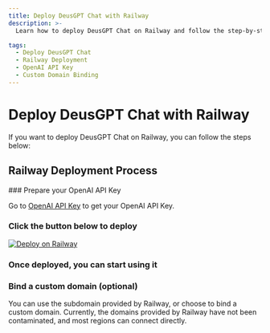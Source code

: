 ```yaml
---
title: Deploy DeusGPT Chat with Railway
description: >-
  Learn how to deploy DeusGPT Chat on Railway and follow the step-by-step process. Get your OpenAI API Key, deploy with a click, and start using it. Optionally, bind a custom domain for your deployment.

tags:
  - Deploy DeusGPT Chat
  - Railway Deployment
  - OpenAI API Key
  - Custom Domain Binding
---
```


# Deploy DeusGPT Chat with Railway

If you want to deploy DeusGPT Chat on Railway, you can follow the steps below:

## Railway Deployment Process

<Steps>
  ### Prepare your OpenAI API Key

Go to [OpenAI API Key](https://platform.openai.com/account/api-keys) to get your OpenAI API Key.

### Click the button below to deploy

[![Deploy on Railway](https://railway.app/button.svg)](https://railway.app/template/FB6HrV?referralCode=9bD9mT)

### Once deployed, you can start using it

### Bind a custom domain (optional)

You can use the subdomain provided by Railway, or choose to bind a custom domain. Currently, the domains provided by Railway have not been contaminated, and most regions can connect directly.

</Steps>
